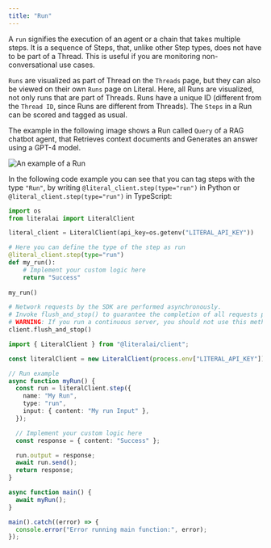```yaml
---
title: "Run"
---
```


A `run` signifies the execution of an agent or a chain that takes multiple steps. It is a sequence of Steps, that, unlike other Step types, does not have to be part of a Thread. This is useful if you are monitoring non-conversational use cases.

`Runs` are visualized as part of Thread on the `Threads` page, but they can also be viewed on their own `Runs` page on Literal. Here, all Runs are visualized, not only runs that are part of Threads. Runs have a unique ID (different from the `Thread ID`, since Runs are different from Threads). The `Steps` in a Run can be scored and tagged as usual.

The example in the following image shows a Run called `Query` of a RAG chatbot agent, that Retrieves context documents and Generates an answer using a GPT-4 model.

<Frame caption="An example of a Run on Literal">     
  <img
    src="/images/run-example.png"
    alt="An example of a Run"
  />
</Frame>

In the following code example you can see that you can tag steps with the type `"Run"`, by writing `@literal_client.step(type="run")` in Python or `@literal_client.step(type="run")` in TypeScript:

<CodeGroup>

```python Python
import os
from literalai import LiteralClient

literal_client = LiteralClient(api_key=os.getenv("LITERAL_API_KEY"))

# Here you can define the type of the step as run
@literal_client.step(type="run")
def my_run():
    # Implement your custom logic here
    return "Success"
    
my_run()

# Network requests by the SDK are performed asynchronously.
# Invoke flush_and_stop() to guarantee the completion of all requests prior to the process termination.
# WARNING: If you run a continuous server, you should not use this method.
client.flush_and_stop()
```

```typescript TypeScript
import { LiteralClient } from "@literalai/client";

const literalClient = new LiteralClient(process.env["LITERAL_API_KEY"]);

// Run example
async function myRun() {
  const run = literalClient.step({
    name: "My Run",
    type: "run",
    input: { content: "My run Input" },
  });

  // Implement your custom logic here
  const response = { content: "Success" };

  run.output = response;
  await run.send();
  return response;
}

async function main() {
  await myRun();
}

main().catch((error) => {
  console.error("Error running main function:", error);
});
```

</CodeGroup>